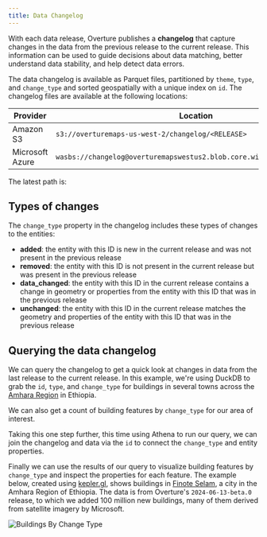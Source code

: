 ```yaml
---
title: Data Changelog
---
```


With each data release, Overture publishes a **changelog** that capture changes in the data from the previous release to the current release. This information can be used to guide decisions about data matching, better understand data stability, and help detect data errors.

The data changelog is available as Parquet files, partitioned by `theme`, `type`, and `change_type` and sorted geospatially with a unique index on `id`. The changelog files are available at the following locations:

| Provider | Location |
| ------ | -------- |
| Amazon S3 | `s3://overturemaps-us-west-2/changelog/<RELEASE>` |
| Microsoft Azure | `wasbs://changelog@overturemapswestus2.blob.core.windows.net/<RELEASE>` |

The latest path is:
<QueryBuilder query="__OVERTURE_RELEASE/" language="text"></QueryBuilder>

## Types of changes

The `change_type` property in the changelog includes these types of changes to the entities:

- **added**: the entity with this ID is new in the current release and was not present in the previous release
- **removed**: the entity with this ID is not present in the current release but was present in the previous release
- **data_changed**: the entity with this ID in the current release contains a change in geometry or properties from the entity with this ID that was in the previous release
- **unchanged**: the entity with this ID in the current release matches the geometry and properties of the entity with this ID that was in the previous release

## Querying the data changelog

We can query the changelog to get a quick look at changes in data from the last release to the current release. In this example, we're using DuckDB to grab the `id`, `type`, and `change_type` for buildings in several towns across the [Amhara Region](https://en.wikipedia.org/wiki/Amhara_Region) in Ethiopia.

<QueryBuilder query={changelog_buildings_churn}></QueryBuilder>

We can also get a count of building features by `change_type` for our area of interest.

<QueryBuilder query={changelog_buildings_feature_by_change_type}></QueryBuilder>

Taking this one step further, this time using Athena to run our query, we can join the changelog and data via the `id` to connect the `change_type` and entity properties.

<QueryBuilder query={changelog_buildings_join}></QueryBuilder>

Finally we can use the results of our query to visualize building features by `change_type` and inspect the properties for each feature. The example below, created using [kepler.gl](https://kepler.gl/), shows buildings in [Finote Selam](https://en.wikipedia.org/wiki/Finote_Selam), a city in the Amhara Region of Ethiopia. The data is from Overture's `2024-06-13-beta.0` release, to which we added 100 million new buildings, many of them derived from satellite imagery by Microsoft.

![Buildings By Change Type](/img/gers/buildings-change-type-amhara-region.png)
